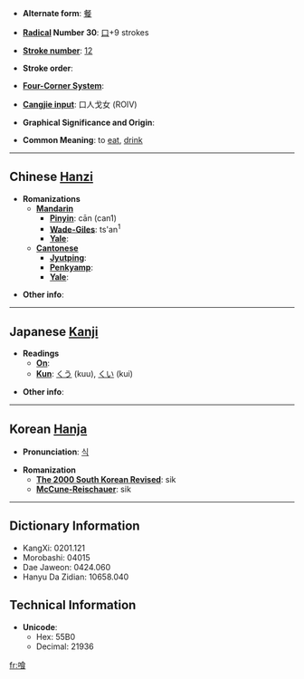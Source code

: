 * '''Alternate form''': [[餐]]

* '''[[Wiktionary:Chinese radical index| Radical]] Number 30''': [[Wiktionary:Chinese radical index 口|口]]+9 strokes

* '''[[Wiktionary:Chinese total strokes index|Stroke number]]''': [[Wiktionary:Chinese total strokes index 12|12]]

* '''Stroke order''': 

* '''[[Wiktionary:Chinese four corner index|Four-Corner System]]''': 

* '''[[Wiktionary:Chinese Cangjie index|Cangjie input]]''': 口人戈女 (ROIV)

* '''Graphical Significance and Origin''': 

* '''Common Meaning''': to [[eat]], [[drink]]

----

== Chinese [[Hanzi]] ==

* '''Romanizations'''
** '''[[Mandarin]]'''
*** '''[[Pinyin]]''': cān (can1)
*** '''[[Wade-Giles]]''': ts'an<sup>1</sup>
*** '''[[Yale]]''': 
** '''[[Cantonese]]'''
*** '''[[Jyutping]]''':
*** '''[[Penkyamp]]''': 
*** '''[[Yale]]''': 

* '''Other info''': 

----

== Japanese [[Kanji]] ==

* '''Readings'''
** '''[[On]]''': 
** '''[[Kun]]''': [[くう]] (kuu), [[くい]] (kui)

* '''Other info''':  

----

== Korean [[Hanja]] ==

* '''Pronunciation''': [[식]]

* '''Romanization'''
** '''[[The 2000 South Korean Revised Romanization|The 2000 South Korean Revised]]''': sik
** '''[[McCune-Reischauer]]''': sik

----

== Dictionary Information ==

* KangXi: 0201.121
* Morobashi: 04015
* Dae Jaweon: 0424.060
* Hanyu Da Zidian: 10658.040

== Technical Information ==

* '''Unicode''':
** Hex: 55B0
** Decimal: 21936

[[fr:喰]]